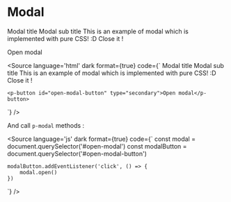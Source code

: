 
<Meta title="Components/Modals/Overview" />

# Modal

<p-modal id="open-modal">
    <span slot="title">Modal title</span>
    <span slot="sub-title">Modal sub title</span>
    <span slot="text">This is an example of modal which is implemented with pure CSS! :D</span>
    <p-button 
        type="warning"
        id="close-it"
    >Close it !</p-button>
</p-modal>

<p-button id="open-modal-button" type="secondary">Open modal</p-button>

<Source language='html' dark format={true} code={`
    <p-modal id="open-modal">
        <span slot="title">Modal title</span>
        <span slot="sub-title">Modal sub title</span>
        <span slot="text">This is an example of modal which is implemented with pure CSS! :D</span>
        <p-button 
            type="warning"
            id="close-it"
        >Close it !</p-button>
    </p-modal>

    <p-button id="open-modal-button" type="secondary">Open modal</p-button>
`} />

And call `p-modal` methods : 

<Source language='js' dark format={true} code={`
    const modal = document.querySelector('#open-modal')
    const modalButton = document.querySelector('#open-modal-button')

    modalButton.addEventListener('click', () => {
        modal.open()
    })
`} />
